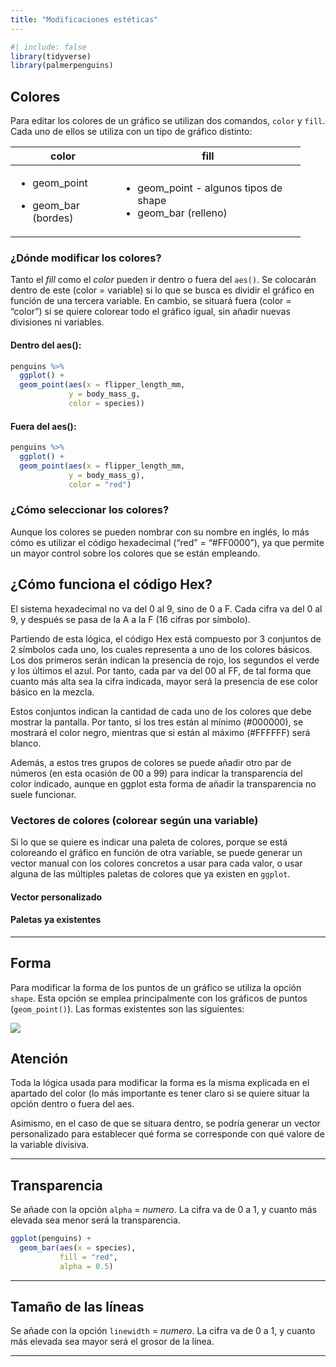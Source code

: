 ```yaml
---
title: "Modificaciones estéticas"
---
```


```r
#| include: false
library(tidyverse)
library(palmerpenguins)
```

## Colores

Para editar los colores de un gráfico se utilizan dos comandos, `color` y `fill`. Cada uno de ellos se utiliza con un tipo de gráfico distinto:

+-----------------------+-----------------------------------------+
| color                 | fill                                    |
+=======================+=========================================+
| -   geom_point        | -   geom_point - algunos tipos de shape |
|                       | -   geom_bar (relleno)                  |
| -   geom_bar (bordes) |                                         |
+-----------------------+-----------------------------------------+

### ¿Dónde modificar los colores?

Tanto el *fill* como el *color* pueden ir dentro o fuera del `aes()`. Se colocarán dentro de este (color = variable) si lo que se busca es dividir el gráfico en función de una tercera variable. En cambio, se situará fuera (color = "color") si se quiere colorear todo el gráfico igual, sin añadir nuevas divisiones ni variables.

#### Dentro del aes():

```r
penguins %>% 
  ggplot() + 
  geom_point(aes(x = flipper_length_mm, 
             y = body_mass_g,
             color = species))
```

#### Fuera del aes():

```r
penguins %>% 
  ggplot() + 
  geom_point(aes(x = flipper_length_mm, 
             y = body_mass_g),
             color = "red")
```

### ¿Cómo seleccionar los colores?

Aunque los colores se pueden nombrar con su nombre en inglés, lo más cómo es utilizar el código hexadecimal ("red" = "#FF0000"), ya que permite un mayor control sobre los colores que se están empleando.

::: {.callout-tip collapse="true" appearance="simple"}
## ¿Cómo funciona el código Hex?

El sistema hexadecimal no va del 0 al 9, sino de 0 a F. Cada cifra va del 0 al 9, y después se pasa de la A a la F (16 cifras por símbolo).

Partiendo de esta lógica, el código Hex está compuesto por 3 conjuntos de 2 símbolos cada uno, los cuales representa a uno de los colores básicos. Los dos primeros serán indican la presencia de rojo, los segundos el verde y los últimos el azul. Por tanto, cada par va del 00 al FF, de tal forma que cuanto más alta sea la cifra indicada, mayor será la presencia de ese color básico en la mezcla.

Estos conjuntos indican la cantidad de cada uno de los colores que debe mostrar la pantalla. Por tanto, si los tres están al mínimo (#000000), se mostrará el color negro, mientras que si están al máximo (#FFFFFF) será blanco.

Además, a estos tres grupos de colores se puede añadir otro par de números (en esta ocasión de 00 a 99) para indicar la transparencia del color indicado, aunque en ggplot esta forma de añadir la transparencia no suele funcionar.
:::

### Vectores de colores (colorear según una variable)

Si lo que se quiere es indicar una paleta de colores, porque se está coloreando el gráfico en función de otra variable, se puede generar un vector manual con los colores concretos a usar para cada valor, o usar alguna de las múltiples paletas de colores que ya existen en `ggplot`.

#### Vector personalizado

#### Paletas ya existentes

------------------------------------------------------------------------

## Forma

Para modificar la forma de los puntos de un gráfico se utiliza la opción `shape`. Esta opción se emplea principalmente con los gráficos de puntos (`geom_point()`). Las formas existentes son las siguientes:

![](01_img/formas_ggplot.png)

::: callout-important
## Atención

Toda la lógica usada para modificar la forma es la misma explicada en el apartado del color (lo más importante es tener claro si se quiere situar la opción dentro o fuera del aes.

Asimismo, en el caso de que se situara dentro, se podría generar un vector personalizado para establecer qué forma se corresponde con qué valore de la variable divisiva.
:::

------------------------------------------------------------------------

## Transparencia

Se añade con la opción `alpha` = *numero*. La cifra va de 0 a 1, y cuanto más elevada sea menor será la transparencia.

```r
ggplot(penguins) +
  geom_bar(aes(x = species), 
           fill = "red",
           alpha = 0.5)
```

------------------------------------------------------------------------

## Tamaño de las líneas

Se añade con la opción `linewidth` = *numero*. La cifra va de 0 a 1, y cuanto más elevada sea mayor será el grosor de la línea.

------------------------------------------------------------------------
